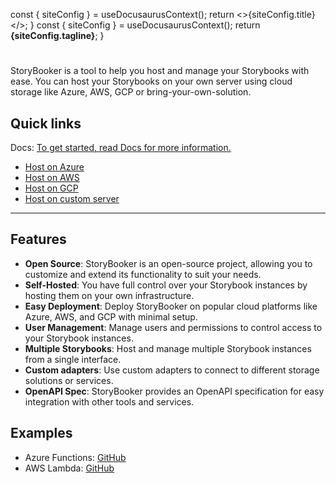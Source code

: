 
  const { siteConfig } = useDocusaurusContext();
  return <>{siteConfig.title}</>;
}
  const { siteConfig } = useDocusaurusContext();
  return <b>{siteConfig.tagline}</b>;
}

# <DisplayTitle />

<DisplayTagline />

StoryBooker is a tool to help you host and manage your Storybooks with ease. You can host your Storybooks on your own server using cloud storage like Azure, AWS, GCP or bring-your-own-solution.

## Quick links

Docs: [To get started, read Docs for more information.](docs)

- [Host on Azure](docs/azure)
- [Host on AWS](docs/aws)
- [Host on GCP](docs/gcp)
- [Host on custom server](docs/core)

---

## Features

- **Open Source**: StoryBooker is an open-source project, allowing you to customize and extend its functionality to suit your needs.
- **Self-Hosted**: You have full control over your Storybook instances by hosting them on your own infrastructure.
- **Easy Deployment**: Deploy StoryBooker on popular cloud platforms like Azure, AWS, and GCP with minimal setup.
- **User Management**: Manage users and permissions to control access to your Storybook instances.
- **Multiple Storybooks**: Host and manage multiple Storybook instances from a single interface.
- **Custom adapters**: Use custom adapters to connect to different storage solutions or services.
- **OpenAPI Spec**: StoryBooker provides an OpenAPI specification for easy integration with other tools and services.

## Examples

- Azure Functions: [GitHub](https://stackblitz.com/github/GuptaSiddhant/storybooker/tree/main/apps/azure-functions-app)
- AWS Lambda: [GitHub](https://stackblitz.com/github/GuptaSiddhant/storybooker/tree/main/apps/aws-lambda-app)
